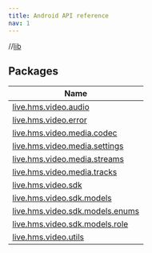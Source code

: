 ```yaml
---
title: Android API reference
nav: 1
---
```


//[lib](/)

## Packages

| Name                                                                            |
| ------------------------------------------------------------------------------- |
| [live.hms.video.audio](../lib/live.hms.video.audio/index)                       |
| [live.hms.video.error](../lib/live.hms.video.error/index)                       |
| [live.hms.video.media.codec](../lib/live.hms.video.media.codec/index)           |
| [live.hms.video.media.settings](../lib/live.hms.video.media.settings/index)     |
| [live.hms.video.media.streams](../lib/live.hms.video.media.streams/index)       |
| [live.hms.video.media.tracks](../lib/live.hms.video.media.tracks/index)         |
| [live.hms.video.sdk](../lib/live.hms.video.sdk/index)                           |
| [live.hms.video.sdk.models](../lib/live.hms.video.sdk.models/index)             |
| [live.hms.video.sdk.models.enums](../lib/live.hms.video.sdk.models.enums/index) |
| [live.hms.video.sdk.models.role](../lib/live.hms.video.sdk.models.role/index)   |
| [live.hms.video.utils](../lib/live.hms.video.utils/index)                       |
